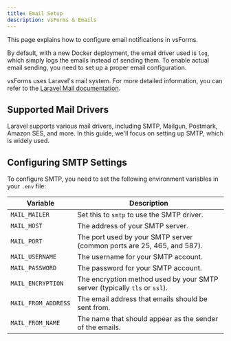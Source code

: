 ```yaml
---
title: Email Setup
description: vsForms & Emails
---
```


This page explains how to configure email notifications in vsForms.

By default, with a new Docker deployment, the email driver used is `log`, which simply logs the emails instead of sending them. To enable actual email sending, you need to set up a proper email configuration.

vsForms uses Laravel's mail system. For more detailed information, you can refer to the [Laravel Mail documentation](https://laravel.com/docs/master/mail).

## Supported Mail Drivers

Laravel supports various mail drivers, including SMTP, Mailgun, Postmark, Amazon SES, and more. In this guide, we'll focus on setting up SMTP, which is widely used.

## Configuring SMTP Settings

To configure SMTP, you need to set the following environment variables in your `.env` file:

| Variable | Description |
|----------|-------------|
| `MAIL_MAILER` | Set this to `smtp` to use the SMTP driver. |
| `MAIL_HOST` | The address of your SMTP server. |
| `MAIL_PORT` | The port used by your SMTP server (common ports are 25, 465, and 587). |
| `MAIL_USERNAME` | The username for your SMTP account. |
| `MAIL_PASSWORD` | The password for your SMTP account. |
| `MAIL_ENCRYPTION` | The encryption method used by your SMTP server (typically `tls` or `ssl`). |
| `MAIL_FROM_ADDRESS` | The email address that emails should be sent from. |
| `MAIL_FROM_NAME` | The name that should appear as the sender of the emails. |


<CloudVersion/>
